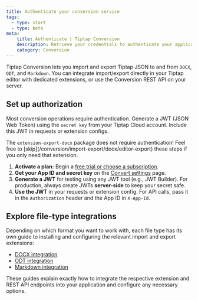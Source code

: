 ```yaml
---
title: Authenticate your conversion service
tags:
  - type: start
  - type: beta
meta:
    title: Authenticate | Tiptap Conversion
    description: Retrieve your credentials to authenticate your application with Tiptap's conversion service.
    category: Conversion
---
```



Tiptap Conversion lets you import and export Tiptap JSON to and from `DOCX`, `ODT`, and `Markdown`. You can integrate import/export directly in your Tiptap editor with dedicated extensions, or use the Conversion REST API on your server.

## Set up authorization

Most conversion operations require authentication. Generate a JWT (JSON Web Token) using the `secret key` from your Tiptap Cloud account. Include this JWT in requests or extension configs.

<Callout title="Export DOCX Extension" variant="info">
    The <code>extension-export-docx</code> package does not require authentication!
    Feel free to [skip](/conversion/import-export/docx/editor-export) these steps if you only need that extension.
</Callout>

1. **Activate a plan:** Begin a [free trial or choose a subscription](https://cloud.tiptap.dev/v2/billing).
2. **Get your App ID and secret key** on the [Convert settings](https://cloud.tiptap.dev/v2/cloud/convert) page.
3. **Generate a JWT** for testing using any JWT tool (e.g., JWT Builder). For production, always create JWTs **server-side** to keep your secret safe.
4. **Use the JWT** in your requests or extension config. For API calls, pass it in the `Authorization` header and the App ID in `X-App-Id`.

## Explore file-type integrations

Depending on which format you want to work with, each file type has its own guide to installing and configuring the relevant import and export extensions:

- [DOCX integration](/conversion/import-export/docx/)
- [ODT integration](/conversion/import-export/odt)
- [Markdown integration](/conversion/import-export/markdown)

These guides explain exactly how to integrate the respective extension and REST API endpoints into your application and configure any necessary options.